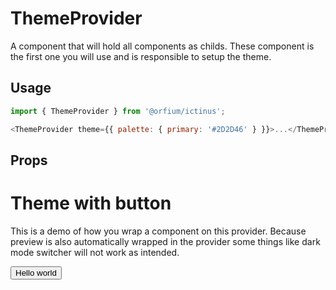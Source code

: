 
<Meta title="Original Components/ThemeProvider" component={ThemeProvider} />

# ThemeProvider

A component that will hold all components as childs. These component is the first one you will use and is responsible to setup the theme.

## Usage

```js
import { ThemeProvider } from '@orfium/ictinus';

<ThemeProvider theme={{ palette: { primary: '#2D2D46' } }}>...</ThemeProvider>;
```

## Props

<Props of={ThemeProvider} />

# Theme with button

This is a demo of how you wrap a component on this provider. Because preview is also automatically wrapped in the provider
some things like dark mode switcher will not work as intended.

<Preview>
  <Story name="Setting up a button example">
    <ThemeProvider theme={{ palette: { primary: '#2D2D46' } }}>
      <Button>Hello world</Button>
    </ThemeProvider>
  </Story>
</Preview>
